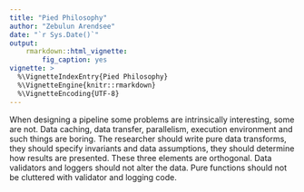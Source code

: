 ```yaml
---
title: "Pied Philosophy"
author: "Zebulun Arendsee"
date: "`r Sys.Date()`"
output:
    rmarkdown::html_vignette:
        fig_caption: yes
vignette: >
  %\VignetteIndexEntry{Pied Philosophy}
  %\VignetteEngine{knitr::rmarkdown}
  %\VignetteEncoding{UTF-8}
---
```


When designing a pipeline some problems are intrinsically interesting, some are
not. Data caching, data transfer, parallelism, execution environment and such
things are boring. The researcher should write pure data transforms, they
should specify invariants and data assumptions, they should determine how
results are presented. These three elements are orthogonal. Data validators and
loggers should not alter the data. Pure functions should not be cluttered with
validator and logging code.
